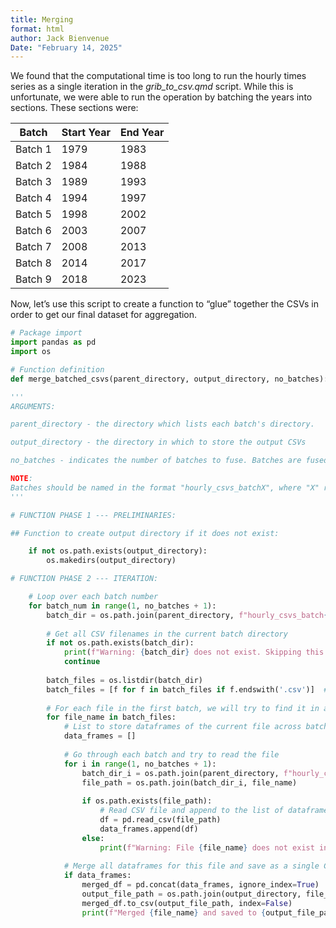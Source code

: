 ```yaml
---
title: Merging 
format: html
author: Jack Bienvenue
Date: "February 14, 2025"
---
```


We found that the computational time is too long to run the hourly times series as a single iteration in the *grib_to_csv.qmd* script. While this is unfortunate, we were able to run the operation by batching the years into sections. These sections were:

| Batch   | Start Year | End Year |
|---------|------------|----------|
| Batch 1 | 1979       | 1983     |
| Batch 2 | 1984       | 1988     |
| Batch 3 | 1989       | 1993     |
| Batch 4 | 1994       | 1997     |
| Batch 5 | 1998       | 2002     |
| Batch 6 | 2003       | 2007     |
| Batch 7 | 2008       | 2013     |
| Batch 8 | 2014       | 2017     |
| Batch 9 | 2018       | 2023     |

Now, let's use this script to create a function to "glue" together the CSVs in order to get our final dataset for aggregation.

``` python
# Package import
import pandas as pd
import os
```

```python
# Function definition
def merge_batched_csvs(parent_directory, output_directory, no_batches):

'''
ARGUMENTS:

parent_directory - the directory which lists each batch's directory. 

output_directory - the directory in which to store the output CSVs

no_batches - indicates the number of batches to fuse. Batches are fused in order. 

NOTE:
Batches should be named in the format "hourly_csvs_batchX", where "X" represents the batch number. Batch should be numbered starting at "hourly_csvs_batch1".
'''

# FUNCTION PHASE 1 --- PRELIMINARIES:

## Function to create output directory if it does not exist:

    if not os.path.exists(output_directory):
        os.makedirs(output_directory)

# FUNCTION PHASE 2 --- ITERATION:

    # Loop over each batch number
    for batch_num in range(1, no_batches + 1):
        batch_dir = os.path.join(parent_directory, f"hourly_csvs_batch{batch_num}")
        
        # Get all CSV filenames in the current batch directory
        if not os.path.exists(batch_dir):
            print(f"Warning: {batch_dir} does not exist. Skipping this batch.")
            continue
        
        batch_files = os.listdir(batch_dir)
        batch_files = [f for f in batch_files if f.endswith('.csv')]  # Only get CSV files
        
        # For each file in the first batch, we will try to find it in all subsequent batches
        for file_name in batch_files:
            # List to store dataframes of the current file across batches
            data_frames = []
            
            # Go through each batch and try to read the file
            for i in range(1, no_batches + 1):
                batch_dir_i = os.path.join(parent_directory, f"hourly_csvs_batch{i}")
                file_path = os.path.join(batch_dir_i, file_name)
                
                if os.path.exists(file_path):
                    # Read CSV file and append to the list of dataframes
                    df = pd.read_csv(file_path)
                    data_frames.append(df)
                else:
                    print(f"Warning: File {file_name} does not exist in {batch_dir_i}. Skipping this file.")
            
            # Merge all dataframes for this file and save as a single CSV
            if data_frames:
                merged_df = pd.concat(data_frames, ignore_index=True)
                output_file_path = os.path.join(output_directory, file_name)
                merged_df.to_csv(output_file_path, index=False)
                print(f"Merged {file_name} and saved to {output_file_path}")
```

``` python


```